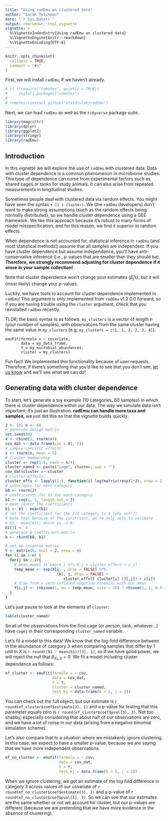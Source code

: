 ```yaml
---
title: "Using radEmu on clustered data"
author: "Sarah Teichman"
date: "`r Sys.Date()`"
output: rmarkdown::html_vignette
vignette: >
  %\VignetteIndexEntry{Using radEmu on clustered data}
  %\VignetteEngine{knitr::rmarkdown}
  %\VignetteEncoding{UTF-8}
---
```


```r
knitr::opts_chunk$set(
  collapse = TRUE,
  comment = "#>"
)
```

First, we will install `radEmu`, if we haven't already. 

```r
# if (!require("remotes", quietly = TRUE))
#     install.packages("remotes")
# 
# remotes::install_github("statdivlab/radEmu")
```

Next, we can load `radEmu` as well as the `tidyverse` package suite. 

```r
library(magrittr)
library(dplyr)
library(ggplot2)
library(stringr)
library(radEmu)
```

## Introduction 

In this vignette we will explore the use of `radEmu` with clustered data. Data with cluster dependence is a common phenomenon in microbiome studies. This type of dependence can come from experimental factors such as shared cages or tanks for study animals. It can also arise from repeated measurements in longitudinal studies. 

Sometimes people deal with clustered data via random effects. You might have seen the syntax `+ (1 | cluster)`. We (the `radEmu` developers) don't want to make strong assumptions (such as the random effects being normally distributed), so we handle cluster dependence using a GEE framework. We like this approach because it's robust to many forms of model misspecification, and for this reason, we find it superior to random effects. 

When dependence is not accounted for, statistical inference in `radEmu` (and most statistical methods!) assume that all samples are independent. If you have cluster dependence but assume independence, you'll have anti-conservative inference (i.e., p-values that are smaller than they should be). **Therefore, we strongly recommend adjusting for cluster dependence if it arose in your sample collection!**

Note that cluster dependence won't change your estimates ($\hat{\beta}_j$'s), but it will (most likely) change your p-values. 

Luckily, we have tools to account for cluster dependence implemented in `radEmu`! This argument is only implemented from `radEmu` v1.2.0.0 forward, so if you are having trouble using the `cluster` argument, check that you reinstalled `radEmu` recently. 

TLDR; the basic syntax is as follows. `my_clusters` is a vector of length $n$ (your number of samples), with observations from the same cluster having the same value in `my_clusters` (e.g. `my_clusters = c(1, 1, 2, 2, 3, 4)`). 

```
emuFit(formula = ~ covariate,
       data = my_data_frame, 
       Y = my_microbial_abundances,
       cluster = my_clusters)
```

Fun fact! We implemented this functionality because of user requests. Therefore, if there's something that you'd like to see that you don't see, [let us know](https://github.com/statdivlab/radEmu/issues) and we'll see what we can do!

## Generating data with cluster dependence

To start, let's generate a toy example (10 categories, 60 samples) in which there is cluster dependence within our data. The way we simulate data isn't important; it's just an illustration. **radEmu can handle more taxa and samples,** we just did this so that the vignette builds quickly. 

```r
J <- 10; n <- 60
# generate design matrix 
set.seed(10)
X <- cbind(1, rnorm(n))
cov_dat <- data.frame(cov = X[, 2])
# sample-specific effects
z <- rnorm(n, mean = 5) 
# cluster membership 
cluster <- rep(1:4, each = n/4)
cluster_named <- paste("cage", cluster, sep = "")
cov_dat$cluster <- cluster
# cluster effects 
cluster_effs <- lapply(1:4, function(i) log(matrix(rexp(2*J), nrow = 2)))
# intercepts for each category
b0 <- rnorm(J)
# coefficients for X1 for each category 
b1 <- seq(1, 5, length.out = J)
# mean center the coefficients
b1 <- b1 - mean(b1)
# set the coefficient for the 3rd category to 4 (why not!?)
# Note that because of the constraint, we're only able to estimate
# b1 - mean(b1), which is ~3.9.  
b1[3] <- 4
# generate B coefficient matrix 
b <- rbind(b0, b1)

# set up response matrix 
Y <- matrix(0, ncol = J, nrow = n)
for (i in 1:n) {
  for(j in 1:J){
    # mean model is exp(X_i %*% B_j + cluster_effect + z_i)
    temp_mean <- exp(X[i, , drop = FALSE] %*% 
                       (b[, j, drop = FALSE] + 
                          cluster_effs[[ cluster[i] ]][,j]) + z[i])
    # draw from a zero-inflated negative binomial with our mean 
    Y[i,j] <- rnbinom(1, mu = temp_mean, size = 10) * rbinom(1, 1, 0.5)
  }
}
```

Let's just pause to look at the elements of `cluster`:

```r
table(cluster_named)
```

So all of the observations from the first cage (or person, tank, whatever...) have `cage1` in their corresponding `cluster_named` variable. 

Let's fit a model to this data! We know that the log-fold difference between in the abundance of category 3 when comparing samples that differ by 1 unit in $X$ is `r round((b1 - mean(b1))[3], 1)`, so if we have good power, we will reject the null that $\beta_{X_1, 3} = 0$. We fit a model including cluster dependence as follows:

```r
ef_cluster <- emuFit(formula = ~ cov,
                     data = cov_dat, 
                     Y = Y,
                     cluster = cluster_named, 
                     test_kj = data.frame(k = 2, j = 3))
```

You can check out the full object, but our estimate is `r round(ef_cluster$coef$estimate[3], 1)` and a p-value for testing that this parameter equals zero is `r round(ef_cluster$coef$pval[3], 3)`. Not too shabby, especially considering that about half of our observations are zero, and we have a lot of noise in our data (arising from a negative binomial simulation scheme). 

Let's also compare that to a situation where we mistakenly ignore clustering. In this case, we expect to have a smaller p-value, because we are saying that we have more independent observations. 

```r
ef_no_cluster <- emuFit(formula = ~ cov,
                        data = cov_dat, 
                        Y = Y,
                        test_kj = data.frame(k = 2, j = 3))
```

When we ignore clustering, we get an estimate of the log fold difference in category 3 across values of our covariate of `r round(ef_no_cluster$coef$estimate[3], 1)` and a p-value of `r round(ef_no_cluster$coef$pval[3], 3)`. So we can see that our estimates are the same whether or not we account for cluster, but our p-values are different (because we are pretending that we have more evidence in the absence of clustering).

